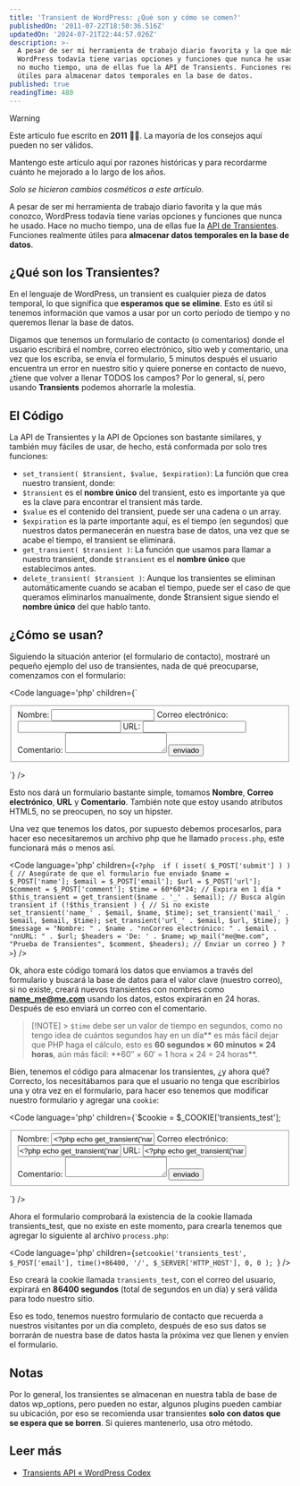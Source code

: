```yaml
---
title: 'Transient de WordPress: ¿Qué son y cómo se comen?'
publishedOn: '2011-07-22T18:50:36.516Z'
updatedOn: '2024-07-21T22:44:57.026Z'
description: >-
  A pesar de ser mi herramienta de trabajo diario favorita y la que más conozco,
  WordPress todavía tiene varias opciones y funciones que nunca he usado. Hace
  no mucho tiempo, una de ellas fue la API de Transients. Funciones realmente 
  útiles para almacenar datos temporales en la base de datos.
published: true
readingTime: 480
---
```



> [!WARNING]
> Este artículo fue escrito en **2011** 👴🏼. La mayoría de los consejos aquí pueden no ser válidos.
>
> Mantengo este artículo aquí por razones históricas y para recordarme cuánto he mejorado
> a lo largo de los años.
>
> _Solo se hicieron cambios cosméticos a este artículo._

A pesar de ser mi herramienta de trabajo diario favorita y la que más conozco,
WordPress todavía tiene varias opciones y funciones que nunca he usado. Hace no mucho tiempo,
una de ellas fue la [API de Transientes](https://marioaguiar.net/web/20120430100255/http://codex.wordpress.org/Transients_API).
Funciones realmente útiles para **almacenar datos temporales en la base de datos**.

## ¿Qué son los Transientes?

En el lenguaje de WordPress, un transient es cualquier pieza de datos temporal, lo que significa que
**esperamos que se elimine**. Esto es útil si tenemos información que vamos a usar
por un corto período de tiempo y no queremos llenar la base de datos.

Digamos que tenemos un formulario de contacto (o comentarios) donde el usuario escribirá el nombre,
correo electrónico, sitio web y comentario, una vez que los escriba, se envía el formulario,
5 minutos después el usuario encuentra un error en nuestro sitio y quiere ponerse en contacto de nuevo,
¿tiene que volver a llenar TODOS los campos? Por lo general, sí, pero usando **Transients**
podemos ahorrarle la molestia.

## El Código

La API de Transientes y la API de Opciones son bastante similares, y también muy fáciles de usar,
de hecho, está conformada por solo tres funciones:

- `set_transient( $transient, $value, $expiration)`: La función que crea nuestro transient, donde:
- `$transient` es el **nombre único** del transient, esto es importante ya que es
  la clave para encontrar el transient más tarde.
- `$value` es el contenido del transient, puede ser una cadena o un array.
- `$expiration` es la parte importante aquí, es el tiempo (en segundos) que nuestros datos
  permanecerán en nuestra base de datos, una vez que se acabe el tiempo, el transient se eliminará.
- `get_transient( $transient )`: La función que usamos para llamar a nuestro transient, donde
  `$transient` es el **nombre único** que establecimos antes.
- `delete_transient( $transient )`: Aunque los transientes se eliminan automáticamente
  cuando se acaban el tiempo, puede ser el caso de que queramos eliminarlos manualmente,
  donde $transient sigue siendo el **nombre único** del que hablo tanto.

## ¿Cómo se usan?

Siguiendo la situación anterior (el formulario de contacto), mostraré un pequeño ejemplo
del uso de transientes, nada de qué preocuparse, comenzamos con el formulario:

<Code
  language='php'
  children={`<form id="transient_test" action="process.php" method="post">
    <fieldset>
        <label for="name">Nombre:</label>
        <input id="name" type="text" name="name" />
        <label for="email">Correo electrónico:</label>
        <input id="email" type="email" name="email" />
        <label for="url">URL:</label>
        <input id="url" type="url" name="url" />
        <label for="comment">Comentario:</label>
        <textarea id="comment" name="comment"></textarea>
        <input id="submit" type="submit" name="submit" value="enviado" />
    </fieldset>
</form>`}
/>

Esto nos dará un formulario bastante simple, tomamos **Nombre**, **Correo electrónico**,
**URL** y **Comentario**. También note que estoy usando atributos HTML5, no se preocupen,
no soy un hipster.

Una vez que tenemos los datos, por supuesto debemos procesarlos, para hacer eso necesitaremos
un archivo php que he llamado `process.php`, este funcionará más o menos así.

<Code
  language='php'
  children={`<?php 
    if ( isset( $_POST['submit'] ) ) { // Asegúrate de que el formulario fue enviado
        $name = $_POST['name'];
        $email = $_POST['email'];
        $url = $_POST['url'];
        $comment = $_POST['comment'];
        $time = 60*60*24; // Expira en 1 día *
        $this_transient = get_transient($name . '_' . $email); // Busca algún transient
        if (!$this_transient ) { // Si no existe
            set_transient('name_' . $email, $name, $time);
            set_transient('mail_' . $email, $email, $time);
            set_transient('url_' . $email, $url, $time);
        }
        $message = "Nombre: " . $name . "nnCorreo electrónico: " . $email . "nnURL: " . $url;
        $headers = 'De: ' . $name;
        wp_mail("me@me.com", "Prueba de Transientes", $comment, $headers); // Enviar un correo
    }
?>`}
/>

Ok, ahora este código tomará los datos que enviamos a través del formulario y buscará la
base de datos para el valor clave (nuestro correo), si no existe, creará nuevos
transientes con nombres como **name_me@me.com** usando los datos, estos expirarán en
24 horas. Después de eso enviará un correo con el comentario.

> [!NOTE] > `$time` debe ser un valor de tiempo en segundos, como no tengo idea de cuántos segundos
> hay en un día** es más fácil dejar que PHP haga el cálculo, esto es **60 segundos
> × 60 minutos × 24 horas**, aún más fácil: **60″ × 60′ = 1 hora × 24 = 24 horas\*\*.

Bien, tenemos el código para almacenar los transientes, ¿y ahora qué? Correcto, los necesitábamos
para que el usuario no tenga que escribirlos una y otra vez en el formulario, para
hacer eso tenemos que modificar nuestro formulario y agregar una `cookie`:

<Code
  language='php'
  children={`$cookie = $_COOKIE['transients_test'];
<form id="transient_test" action="process.php" method="post">
    <fieldset>
        <label for="name">Nombre:</label>
        <input id="name" type="text" name="name" value="<?php echo get_transient('name_'.$cookie); ?>" />
        <label for="email">Correo electrónico:</label>
        <input id="email" type="email" name="email" value="<?php echo get_transient('name_'.$cookie); ?>" />
        <label for="url">URL:</label>
        <input id="url" type="url" name="url" value="<?php echo get_transient('name_'.$cookie); ?>" />
        <label for="comment">Comentario:</label>
        <textarea id="comment" name="comment"></textarea>
        <input id="submit" type="submit" name="submit" value="enviado" />
    </fieldset>
</form>`}
/>

Ahora el formulario comprobará la existencia de la cookie llamada transients_test, que
no existe en este momento, para crearla tenemos que agregar lo siguiente al archivo `process.php`:

<Code
  language='php'
  children={`setcookie('transients_test', $_POST['email'], time()+86400, '/', $_SERVER['HTTP_HOST'], 0, 0 );
`}
/>

Eso creará la cookie llamada `transients_test`, con el correo del usuario, expirará en
**86400 segundos** (total de segundos en un día) y será válida para todo nuestro sitio.

Eso es todo, tenemos nuestro formulario de contacto que recuerda a nuestros visitantes por un día completo,
después de eso sus datos se borrarán de nuestra base de datos hasta la próxima vez que
llenen y envíen el formulario.

## Notas

Por lo general, los transientes se almacenan en nuestra tabla de base de datos wp_options, pero
pueden no estar, algunos plugins pueden cambiar su ubicación, por eso se recomienda usar
transientes **solo con datos que se espera que se borren**. Si quieres mantenerlo, usa otro método.

## Leer más

- [Transients API « WordPress Codex](https://marioaguiar.net/web/20120430100255/http://codex.wordpress.org/Transients_API)
